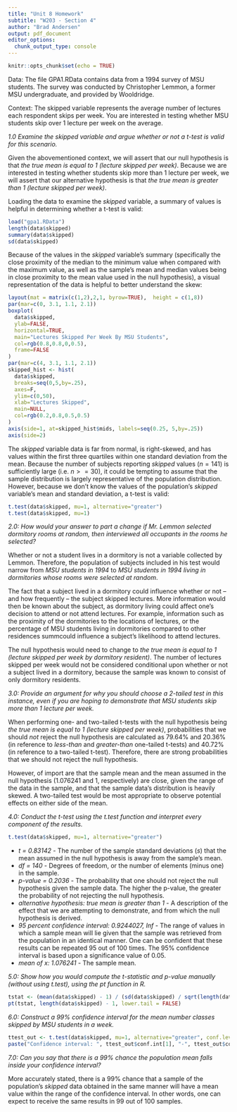 ```yaml
---
title: "Unit 8 Homework"
subtitle: "W203 - Section 4"
author: "Brad Andersen"
output: pdf_document
editor_options: 
  chunk_output_type: console
---
```

  
```r
knitr::opts_chunk$set(echo = TRUE)
```

Data: The file GPA1.RData contains data from a 1994 survey of MSU students. The survey was conducted by Christopher Lemmon, a former MSU undergraduate, and provided by Wooldridge.

Context: The skipped variable represents the average number of lectures each respondent skips per week. You are interested in testing whether MSU students skip over 1 lecture per week on the average.

*1.0 Examine the skipped variable and argue whether or not a t-test is valid for this scenario.*

Given the abovementioned context, we will assert that our null hypothesis is that *the true mean is equal to 1 (lecture skipped per week)*. Because we are interested in testing whether students skip more than 1 lecture per week, we will assert that our alternative hypothesis is that *the true mean is greater than 1 (lecture skipped per week)*.

Loading the data to examine the *skipped* variable, a summary of values is helpful in determining whether a t-test is valid:

``` r
load("gpa1.RData")
length(data$skipped)
summary(data$skipped)
sd(data$skipped)
```

Because of the values in the *skipped* variable's summary (specifically the close proximity of the median to the minimum value when compared with the maximum value, as well as the sample's mean and median values being in close proximity to the mean value used in the null hypothesis), a visual representation of the data is helpful to better understand the skew:

``` r
layout(mat = matrix(c(1,2),2,1, byrow=TRUE),  height = c(1,8))
par(mar=c(0, 3.1, 1.1, 2.1))
boxplot(
  data$skipped, 
  ylab=FALSE,
  horizontal=TRUE, 
  main="Lectures Skipped Per Week By MSU Students", 
  col=rgb(0.8,0.8,0,0.5),
  frame=FALSE
)
par(mar=c(4, 3.1, 1.1, 2.1))
skipped_hist <- hist(
  data$skipped, 
  breaks=seq(0,5,by=.25), 
  axes=F, 
  ylim=c(0,50), 
  xlab="Lectures Skipped",
  main=NULL,
  col=rgb(0.2,0.8,0.5,0.5)
)
axis(side=1, at=skipped_hist$mids, labels=seq(0.25, 5,by=.25))
axis(side=2)
```

The *skipped* variable data is far from normal, is right-skewed, and has values within the first three quartiles within one standard deviation from the mean.  Because the number of subjects reporting *skipped* values ($n = 141$) is sufficiently large (i.e. $n >= 30$), it could be tempting to assume that the sample distribution is largely representative of the population distribution.  However, because we don't know the values of the population's *skipped* variable's mean and standard deviation, a t-test is valid:

``` r
t.test(data$skipped, mu=1, alternative="greater")
t.test(data$skipped, mu=1)
```

*2.0: How would your answer to part a change if Mr. Lemmon selected dormitory rooms at random, then interviewed all occupants in the rooms he selected?*

Whether or not a student lives in a dormitory is not a variable collected by Lemmon. Therefore, the population of subjects included in his test would narrow from *MSU students in 1994* to *MSU students in 1994 living in dormitories whose rooms were selected at random*.

The fact that a subject lived in a dormitory could influence whether or not -- and how frequently -- the subject skipped lectures. More information would then be known about the subject, as dormitory living could affect one's decision to attend or not attend lectures. For example, information such as the proximity of the dormitories to the locations of lectures, or the percentage of MSU students living in dormitories compared to other residences summcould influence a subject's likelihood to attend lectures.

The null hypothesis would need to change to *the true mean is equal to 1 (lecture skipped per week by dormitory resident)*. The number of lectures skipped per week would not be considered conditional upon whether or not a subject lived in a dormitory, because the sample was known to consist of only dormitory residents.

*3.0: Provide an argument for why you should choose a 2-tailed test in this instance, even if you are hoping to demonstrate that MSU students skip more than 1 lecture per week.*

When performing one- and two-tailed t-tests with the null hypothesis being *the true mean is equal to 1 (lecture skipped per week)*, probabilities that we should *not* reject the null hypothesis are calculated as 79.64% and 20.36% (in reference to *less-than* and *greater-than* one-tailed t-tests) and 40.72% (in reference to a two-tailed t-test).  Therefore, there are strong probabilities that we should not reject the null hypothesis.

However, of import are that the sample mean and the mean assumed in the null hypothesis (1.076241 and 1, respectively) are close, given the range of the data in the sample, and that the sample data's distribution is heavily skewed.  A two-tailed test would be most appropriate to observe potential effects on either side of the mean.

*4.0: Conduct the t-test using the t.test function and interpret every component of the results.*

``` r
t.test(data$skipped, mu=1, alternative="greater")
```
- *t = 0.83142* - The number of the sample standard deviations ($s$) that the mean assumed in the null hypothesis is away from the sample's mean.
- *df = 140* - Degrees of freedom, or the number of elements (minus one) in the sample.
- *p-value = 0.2036* - The probability that one should not reject the null hypothesis given the sample data.  The higher the p-value, the greater the probability of not rejecting the null hypothesis.
- *alternative hypothesis: true mean is greater than 1* - A description of the effect that we are attempting to demonstrate, and from which the null hypothesis is derived.
- *95 percent confidence interval: 0.9244027, Inf* - The range of values in which a sample mean will lie given that the sample was retrieved from the population in an identical manner.  One can be confident that these results can be repeated 95 out of 100 times.  The 95% confidence interval is based upon a significance value of 0.05.
- *mean of x: 1.076241* - The sample mean.

*5.0: Show how you would compute the t-statistic and p-value manually (without using t.test), using the pt function in R.*

``` r
tstat <- (mean(data$skipped) - 1) / (sd(data$skipped) / sqrt(length(data$skipped)))
pt(tstat, length(data$skipped) - 1, lower.tail = FALSE)
```

*6.0: Construct a 99% confidence interval for the mean number classes skipped by MSU students in a week.*

``` r
ttest_out <- t.test(data$skipped, mu=1, alternative="greater", conf.level = 0.99)
paste("Confidence interval: ", ttest_out$conf.int[1], "-", ttest_out$conf.int[2])
```

*7.0: Can you say that there is a 99% chance the population mean falls inside your confidence interval?*

More accurately stated, there is a 99% chance that a sample of the population's *skipped* data obtained in the same manner will have a mean value within the range of the confidence interval.  In other words, one can expect to receive the same results in 99 out of 100 samples.